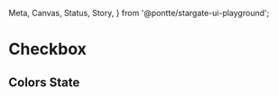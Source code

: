   Meta,
  Canvas,
  Status,
  Story,
} from '@pontte/stargate-ui-playground';


<Meta title="Core/Form Elements/Checkbox" component={Checkbox} />

# Checkbox

<Status type="experimental" />

<Canvas>
  <Story name="Checkbox">
    <Checkbox
      label="Cool checkbox"
      checked
    />
    <Checkbox
      label="Cool checkbox"
      checked
    />
  </Story>
</Canvas>

## Colors State

<Canvas>
  <Story name="Colors State">
    <Checkbox
      label
      color="success"
    />
    <Checkbox
      color="warning"
      checked
    />
    <Checkbox
      color="error"
      checked
    />
  </Story>
</Canvas>

